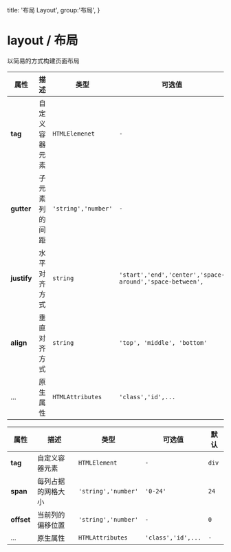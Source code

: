   title: '布局 Layout',
  group:'布局',
}

# layout / 布局

以简易的方式构建页面布局

<fe-CodeShow title="默认的" desc="row组件可以创建一个行容器" name="ex-layout-default" />

<fe-CodeShow title="列" desc="col组件可以创建不同宽度的列容器" name="ex-layout-column" />

<fe-CodeShow title="间距" desc="在row组件上指定子元素 (列) 的间距" name="ex-layout-spacer" />

<fe-CodeShow title="组合" desc="使用 1/24 列完成布局" name="ex-layout-compose" />

<fe-CodeShow title="对齐" desc="使用 justify 与 align 属性以不同方式对齐列" name="ex-layout-align" />

<fe-Attributes>

<fe-AttributesTitle title="Row Props" />

| 属性        | 描述           | 类型                | 可选值                                                   | 默认    |
| ----------- | -------------- | ------------------- | -------------------------------------------------------- | ------- |
| **tag**     | 自定义容器元素 | `HTMLElemenet`      | `-`                                                      | `div`   |
| **gutter**  | 子元素列的间距 | `'string','number'` | `-`                                                      | `0`     |
| **justify** | 水平对齐方式   | `string`            | `'start','end','center','space-around','space-between',` | `start` |
| **align**   | 垂直对齐方式   | `string`            | `'top', 'middle', 'bottom'`                              | `top`   |
| ...         | 原生属性       | `HTMLAttributes`    | `'class','id',...`                                       | `-`     |

</fe-Attributes>

<fe-Attributes>

<fe-AttributesTitle title="Col Props" />

| 属性       | 描述               | 类型                | 可选值             | 默认  |
| ---------- | ------------------ | ------------------- | ------------------ | ----- |
| **tag**    | 自定义容器元素     | `HTMLElement`       | `-`                | `div` |
| **span**   | 每列占据的网格大小 | `'string','number'` | `'0-24'`           | `24`  |
| **offset** | 当前列的偏移位置   | `'string','number'` | `-`                | `0`   |
| ...        | 原生属性           | `HTMLAttributes`    | `'class','id',...` | `-`   |

</fe-Attributes>
